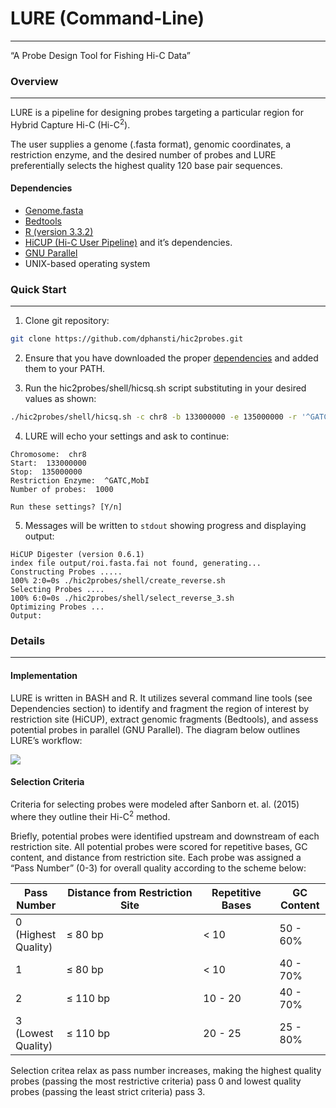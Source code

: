 # LURE (Command-Line)
***********************
"A Probe Design Tool for Fishing Hi-C Data"

### Overview
***********************
LURE is a pipeline for designing probes targeting a particular region for Hybrid Capture Hi-C (Hi-C^2^).

The user supplies a genome (.fasta format), genomic coordinates, a restriction enzyme, and the desired number of probes and LURE preferentially selects the highest quality 120 base pair sequences.

#### Dependencies
* [Genome.fasta](https://genome.ucsc.edu/cgi-bin/hgGateway)
* [Bedtools](http://bedtools.readthedocs.io/en/latest/)
* [R (version 3.3.2)](https://www.r-project.org/)
* [HiCUP (Hi-C User Pipeline)](https://www.bioinformatics.babraham.ac.uk/projects/hicup/) and it's dependencies.
* [GNU Parallel](https://www.gnu.org/software/parallel/)
* UNIX-based operating system

### Quick Start
**********************
1. Clone git repository:
```bash
git clone https://github.com/dphansti/hic2probes.git
```

2. Ensure that you have downloaded the proper [dependencies](#dependencies) and added them to your PATH.

3. Run the hic2probes/shell/hicsq.sh script substituting in your desired values as shown:
```bash
./hic2probes/shell/hicsq.sh -c chr8 -b 133000000 -e 135000000 -r '^GATC,MobI' -g /path/to/genome.fasta -n 1000
```

4. LURE will echo your settings and ask to continue:
```text
Chromosome:  chr8
Start:  133000000
Stop:  135000000
Restriction Enzyme:  ^GATC,MobI
Number of probes:  1000

Run these settings? [Y/n]
```

5. Messages will be written to <code>stdout</code> showing progress and displaying output:
```text
HiCUP Digester (version 0.6.1)
index file output/roi.fasta.fai not found, generating...
Constructing Probes .....
100% 2:0=0s ./hic2probes/shell/create_reverse.sh                                                                           
Selecting Probes ....
100% 6:0=0s ./hic2probes/shell/select_reverse_3.sh                                                                         
Optimizing Probes ...
Output:
```

### Details
**********************
#### Implementation
LURE is written in BASH and R. It utilizes several command line tools (see Dependencies section) to identify and fragment the region of interest by restriction site (HiCUP), extract genomic fragments (Bedtools), and assess potential probes in parallel (GNU Parallel). The diagram below outlines LURE's workflow:

![](README/flow_diagram.svg)

#### Selection Criteria
Criteria for selecting probes were modeled after Sanborn et. al. (2015) where they outline their Hi-C^2^ method. 

Briefly, potential probes were identified upstream and downstream of each restriction site. All potential probes were scored for repetitive bases, GC content, and distance from restriction site. Each probe was assigned a "Pass Number" (0-3) for overall quality according to the scheme below:

Pass Number | Distance from Restriction Site | Repetitive Bases | GC Content
------------|--------------------------------|------------------|------------
0 (Highest Quality) | ≤ 80 bp | < 10 | 50 - 60% 
1  | ≤ 80 bp | < 10 | 40 - 70% 
2  | ≤ 110 bp |  10 - 20 | 40 - 70% 
3 (Lowest Quality) | ≤ 110 bp | 20 - 25 | 25 - 80% 

Selection critea relax as pass number increases, making the highest quality probes (passing the most restrictive criteria) pass 0 and lowest quality probes (passing the least strict criteria) pass 3.